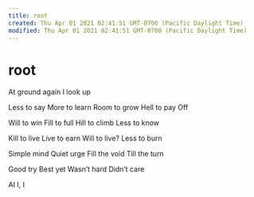```yaml
---
title: root
created: Thu Apr 01 2021 02:41:51 GMT-0700 (Pacific Daylight Time)
modified: Thu Apr 01 2021 02:41:51 GMT-0700 (Pacific Daylight Time)
---
```

# root

At ground again
I look up

Less to say
More to learn
Room to grow
Hell to pay
Off

Will to win
Fill to full
Hill to climb
Less to know

Kill to live
Live to earn
Will to live?
Less to burn

Simple mind
Quiet urge
Fill the void
Till the turn

Good try
Best yet
Wasn’t hard
Didn’t care

AI
I, I
